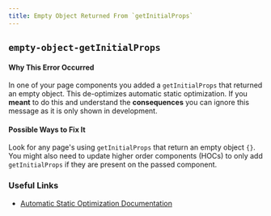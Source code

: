 ```yaml
---
title: Empty Object Returned From `getInitialProps`
---
```


## `empty-object-getInitialProps`

#### Why This Error Occurred

In one of your page components you added a `getInitialProps` that returned an empty object. This de-optimizes automatic static optimization. If you **meant** to do this and understand the **consequences** you can ignore this message as it is only shown in development.

#### Possible Ways to Fix It

Look for any page's using `getInitialProps` that return an empty object `{}`. You might also need to update higher order components (HOCs) to only add `getInitialProps` if they are present on the passed component.

### Useful Links

- [Automatic Static Optimization Documentation](/docs/advanced-features/automatic-static-optimization)
